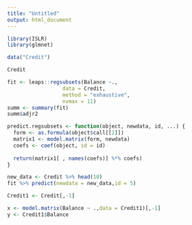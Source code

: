 ```yaml
---
title: "Untitled"
output: html_document
---
```


```r
library(ISLR)
library(glmnet)
```

```r
data("Credit")

Credit

```

```r
fit <- leaps::regsubsets(Balance ~.,
                  data = Credit,
                  method = "exhaustive",
                  nvmax = 11)
summ <- summary(fit)
summ$adjr2
```

```r
predict.regsubsets <- function(object, newdata, id, ...) {
  form <- as.formula(object$call[[2]])
  matrix1 <- model.matrix(form, newdata)
  coefs <- coef(object, id = id)
  
  return(matrix1[ , names(coefs)] %*% coefs)
}
```

```r
new_data <- Credit %>% head(10)
fit %>% predict(newdata = new_data,id = 5)
```

```r
Credit1 <- Credit[,-1]
```

```r
x <- model.matrix(Balance ~ .,data = Credit1)[,-1]
y <- Credit1$Balance
```

```r

```

